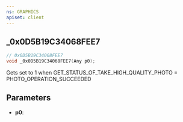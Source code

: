 ```yaml
---
ns: GRAPHICS
apiset: client
---
```

## _0x0D5B19C34068FEE7

```c
// 0x0D5B19C34068FEE7
void _0x0D5B19C34068FEE7(Any p0);
```

Gets set to 1 when GET_STATUS_OF_TAKE_HIGH_QUALITY_PHOTO = PHOTO_OPERATION_SUCCEEDED

## Parameters
* **p0**: